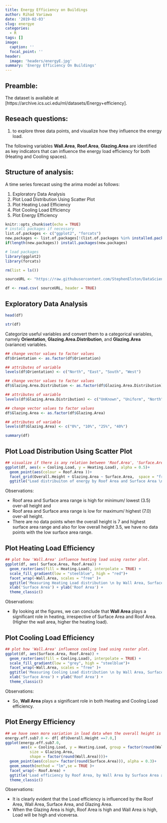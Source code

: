 ```yaml
---
title: Energy Efficiency on Buildings
author: Rihad Variawa
date: '2019-02-03'
slug: energye
categories:
  - R
tags: []
image:
  caption: ''
  focal_point: ''
header:
  image: 'headers/energyE.jpg'
summary: 'Energy Efficiency On Buildings'
---
```


## Preamble:

The dataset is available at [https://archive.ics.uci.edu/ml/datasets/Energy+efficiency].

## Reseach questions:

1. to explore three data points, and visualize how they influence the energy load. 

The following variables **Wall.Area**, **Roof.Area**, **Glazing.Area** are identified as key indicators that can influence the energy load efficiency for both (Heating and Cooling spaces).

## Structure of analysis:

A time series forecast using the arima model as follows:

1. Exploratory Data Analysis
2. Plot Load Distribution Using Scatter Plot
3. Plot Heating Load Efficiency
4. Plot Cooling Load Efficiency
5. Plot Energy Efficiency

```r
knitr::opts_chunk$set(echo = TRUE)
# install packages if necessary
list.of.packages <- c("ggplot2", "forcats")
new.packages <- list.of.packages[!(list.of.packages %in% installed.packages()[,"Package"])]
if(length(new.packages)) install.packages(new.packages)

# load packages
library(ggplot2)
library(forcats)
```

```r
rm(list = ls())

sourceURL <- "https://raw.githubusercontent.com/StephenElston/DataScience350/master/Lecture1/EnergyEfficiencyData.csv"

df <- read.csv( sourceURL, header = TRUE)
```

## Exploratory Data Analysis

```r
head(df)
```

```r
str(df)
```

Categorize useful variables and convert them to a categorical variables, namely **Orientation**, **Glazing.Area.Distribution**, and **Glazing.Area** (variance) variables.

```r
## change vector values to factor values
df$Orientation <- as.factor(df$Orientation) 

## attributes of variable 
levels(df$Orientation) <- c("North", "East", "South", "West")

## change vector values to factor values
df$Glazing.Area.Distribution <- as.factor(df$Glazing.Area.Distribution)

## attributes of variable
levels(df$Glazing.Area.Distribution) <- c("UnKnown", "Uniform", "North", "East", "South", "West")

## change vector values to factor values
df$Glazing.Area <- as.factor(df$Glazing.Area) 

## attributes of variable
levels(df$Glazing.Area) <- c("0%", "10%", "25%", "40%")
```

```r
summary(df)
```

## Plot Load Distribution Using Scatter Plot

```r
## visualize if there is any relation between 'Roof.Area', 'Surface.Area' and 'Glazing.Area' and how load is distributed using scatter plot.
ggplot(df, aes(x = Cooling.Load, y = Heating.Load), alpha = 0.5)+
  geom_point(aes(colour = Roof.Area ))+
  facet_grid(Overall.Height + Glazing.Area ~ Surface.Area,  space = "free") +
  ggtitle("Load distribuiton of energy by Roof Area and Surface Area \n by Glazing Area and Overall Height")
```

Observations:

* Roof area and Surface area range is high for minimum/ lowest (3.5) over-all height and
* Roof area and Surface area range is low for maximum/ highest (7.0) over-all height.
* There are no data points when the overall height is 7 and highest surface area range and also for low overall height 3.5, we have no data points with the low surface area range.

## Plot Heating Load Efficiency

```r
## plot how 'Wall.Area' influence heating load using raster plot.
ggplot(df, aes( Surface.Area, Roof.Area)) +
  geom_raster(aes(fill = Heating.Load), interpolate = TRUE) +
  scale_fill_gradient(low = "steelblue", high = "red")+
  facet_wrap(~Wall.Area, scales = "free" )+
  ggtitle('Measuring Heating Load distribution \n by Wall Area, Surface Area and Roof Area') +
  xlab('Surface Area') + ylab('Roof Area') +
  theme_classic()
```

Observations:

* By looking at the figures, we can conclude that **Wall Area** plays a significant role in heating, irrespective of Surface Area and Roof Area. (Higher the wall area, higher the heating load).

## Plot Cooling Load Efficiency

```r
## plot how 'Wall.Area' influence cooling load using raster plot.
ggplot(df, aes(Surface.Area, Roof.Area)) +
  geom_raster(aes(fill = Cooling.Load), interpolate = TRUE) +
  scale_fill_gradient(low = "grey", high = "steelblue")+
  facet_wrap(~Wall.Area, scales = "free" )+
  ggtitle('Measuring Cooling Load distribution \n by Wall Area, Surface Area and Roof Area') +
  xlab('Surface Area') + ylab('Roof Area') +
  theme_classic()
```

Observations:

* So, **Wall Area** plays a significant role in both Heating and Cooling Load efficiency.

## Plot Energy Efficiency

```r
## we have seen more variation in load data when the overall height is (7.0). So lets create a subset named(energy.eff.sub7.0) which contains the filtered data with overall height = 7.0. Lets visualize, if the 'Roof.Area', 'Wall.Area', 'Surface.Area' and 'Glazing.Area' are influencing the load efficiency.
energy.eff.sub7.0 <- df[ df$Overall.Height ==7.0,]
ggplot(energy.eff.sub7.0,
       aes(x = Cooling.Load, y = Heating.Load, group = factor(round(Wall.Area)), 
           size = Glazing.Area,
           shape = factor(round(Wall.Area))))+
  geom_point(aes(colour= factor(round(Surface.Area))), alpha = 0.3)+
  geom_smooth(method = "lm",se = TRUE )+
  facet_wrap(~ Roof.Area) +
  ggtitle('Load efficiency by Roof Area, by Wall Area by Surface Area and by Glazing Area') +
  theme_classic()
```

Observations:

* It is clearly evident that the Load efficiency is influenced by the Roof Area, Wall Area, Surface Area, and Glazing Area.
* When the Glazing Area is high, Roof Area is high and Wall Area is high, Load will be high and viceversa.